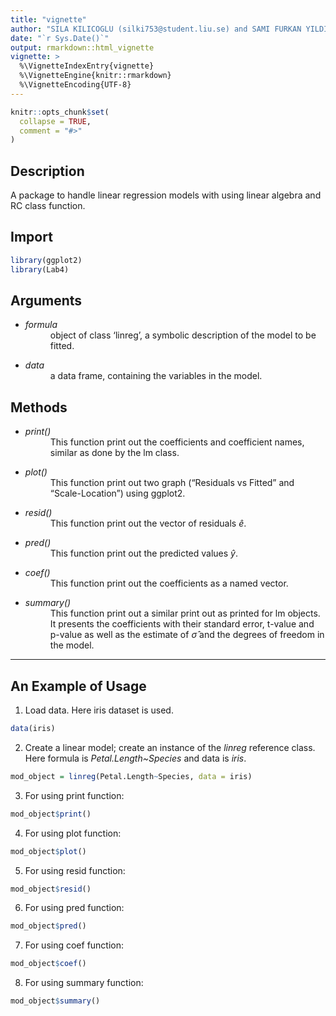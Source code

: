 ```yaml
---
title: "vignette"
author: "SILA KILICOGLU (silki753@student.liu.se) and SAMI FURKAN YILDIRIM (samyi572@student.liu.se)"
date: "`r Sys.Date()`"
output: rmarkdown::html_vignette
vignette: >
  %\VignetteIndexEntry{vignette}
  %\VignetteEngine{knitr::rmarkdown}
  %\VignetteEncoding{UTF-8}
---
```


```r
knitr::opts_chunk$set(
  collapse = TRUE,
  comment = "#>"
)
```
## **Description**
A package to handle linear regression models with using linear algebra and RC class function.

## **Import**
```r
library(ggplot2)
library(Lab4)
```

## **Arguments**
* _formula_
: object of class 'linreg', a symbolic description of the model to be fitted.

* _data_
: a data frame, containing the variables in the model.

## **Methods**
* _print()_
: This function print out the coefficients and coefficient names, similar as done by the lm class.

* _plot()_
: This function print out two graph ("Residuals vs Fitted" and "Scale-Location") using ggplot2.

* _resid()_
: This function print out the vector of residuals $\hat{e}$.

* _pred()_
: This function print out the predicted values $\hat{y}$.

* _coef()_
: This function print out the coefficients as a named vector.

* _summary()_
: This function print out a similar print out as printed for lm objects. It presents the coefficients with their standard error, t-value and p-value as well as the estimate of $\hat{σ}$ and the degrees of freedom in the model.

***********************
## An Example of Usage

1. Load data. Here iris dataset is used.
```r
data(iris)
```

2. Create a linear model; create an instance of the _linreg_ reference class. Here formula is _Petal.Length~Species_ and data is _iris_.

```r
mod_object = linreg(Petal.Length~Species, data = iris)
```

3. For using print function:

```r
mod_object$print()
```

4. For using plot function:

```r
mod_object$plot()
```

5. For using resid function:

```r
mod_object$resid()
```

6. For using pred function:

```r
mod_object$pred()
```

7. For using coef function:

```r
mod_object$coef()
```

8. For using summary function:

```r
mod_object$summary()
```